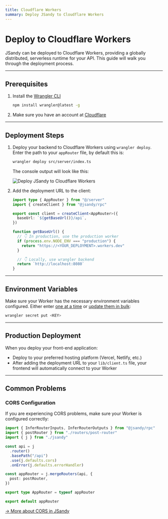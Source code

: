```yaml
---
title: Cloudflare Workers
summary: Deploy JSandy to Cloudflare Workers
---
```


# Deploy to Cloudflare Workers

JSandy can be deployed to Cloudflare Workers, providing a globally distributed, serverless runtime for your API. This guide will walk you through the deployment process.

---

## Prerequisites

1. Install the [Wrangler CLI](https://developers.cloudflare.com/workers/wrangler/)

   ```bash Terminal
   npm install wrangler@latest -g
   ```

2. Make sure you have an account at [Cloudflare](https://www.cloudflare.com/)

---

## Deployment Steps

1. Deploy your backend to Cloudflare Workers using `wrangler deploy`. Enter the path to your `appRouter` file, by default this is:

   ```bash Terminal
   wrangler deploy src/server/index.ts
   ```

   The console output will look like this:

   <Frame>
     <Image src="/cf-deployment-url.png" alt="Deploy JSandy to Cloudflare Workers" />
   </Frame>

2. Add the deployment URL to the client:

   ```ts lib/client.ts {5,8-16}
   import type { AppRouter } from "@/server"
   import { createClient } from "@jsandy/rpc"

   export const client = createClient<AppRouter>({
     baseUrl: `${getBaseUrl()}/api`,
   })

   function getBaseUrl() {
     // 👇 In production, use the production worker
     if (process.env.NODE_ENV === "production") {
       return "https://<YOUR_DEPLOYMENT>.workers.dev"
     }

     // 👇 Locally, use wrangler backend
     return `http://localhost:8080`
   }
   ```

---

## Environment Variables

Make sure your Worker has the necessary environment variables configured. Either enter [one at a time](https://developers.cloudflare.com/workers/configuration/secrets/) or [update them in bulk](https://developers.cloudflare.com/workers/wrangler/commands/#secretbulk):

```bash Terminal
wrangler secret put <KEY>
```

---

## Production Deployment

When you deploy your front-end application:

- Deploy to your preferred hosting platform (Vercel, Netlify, etc.)
- After adding the deployment URL to your `lib/client.ts` file, your frontend will automatically connect to your Worker

---

## Common Problems

### CORS Configuration

If you are experiencing CORS problems, make sure your Worker is configured correctly:

```ts server/index.ts {8}
import { InferRouterInputs, InferRouterOutputs } from "@jsandy/rpc"
import { postRouter } from "./routers/post-router"
import { j } from "./jsandy"

const api = j
  .router()
  .basePath("/api")
  .use(j.defaults.cors)
  .onError(j.defaults.errorHandler)

const appRouter = j.mergeRouters(api, {
  post: postRouter,
})

export type AppRouter = typeof appRouter

export default appRouter
```

[&rarr; More about CORS in JSandy](/docs/backend/app-router#cors)

